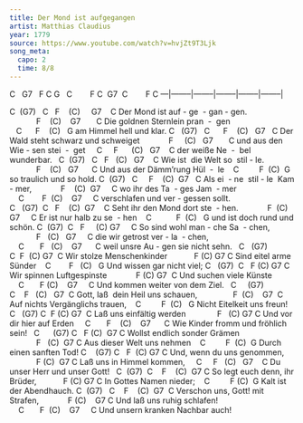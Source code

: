 ```yaml
---
title: Der Mond ist aufgegangen
artist: Matthias Claudius
year: 1779
source: https://www.youtube.com/watch?v=hvjZt9T3Ljk
song_meta:
  capo: 2
  time: 8/8
---
```


C   G7   F C G   C        F C  G7  C        F C 
---|--------|--------|--------|--------|--------|





C  (G7)   C   F    (C)     G7    C
Der Mond ist auf - ge  - gan - gen. 
            F    (C)    G7       C
Die goldnen Sternlein pran  -  gen 
   C      F    (C)   G
am Himmel hell und klar. 
C   (G7)   C      F    (C)   G7   C
Der Wald steht schwarz und schweiget
            F     (C)   G7       C
und aus den Wie - sen stei  -  get 
    C     F      (C)   G7    C
der weiße Ne  -  bel wunderbar. 
 
C  (G7)   C   F   (C)   G7    C
Wie ist  die Welt so  stil - le.
            F    (C)   G7      C
Und aus der Dämm'rung Hül  -  le 
   C         F  (C)  G
so traulich und so hold.
C  (G7)   C     F    (C)  G7   C
Als ei  - ne  stil - le  Kam - mer, 
            F    (C)  G7     C
wo ihr des Ta  - ges Jam  - mer 
    C        F  (C)    G7     C
verschlafen und ver - gessen sollt. 
 
C   (G7)  C   F    (C)  G7    C
Seht ihr den Mond dort ste  - hen. 
            F  (C) G7     C
Er ist nur halb zu se  - hen 
   C           F  (C)   G
und ist doch rund und schön. 
C  (G7)  C   F     (C) G7     C
So sind wohl man - che Sa  - chen, 
            F   (C)   G7     C
die wir getrost ver - la  - chen, 
    C       F   (C)    G7      C
weil unsre Au - gen sie nicht sehn. 
 
C   (G7) C  F  (C) G7  C
Wir stolze Menschenkinder
           F (C) G7 C
Sind eitel arme Sünder
   C        F   (C)   G
Und wissen gar nicht viel;
C   (G7)  C   F (C) G7 C
Wir spinnen Luftgespinste
            F (C) G7  C
Und suchen viele Künste
    C       F (C)    G7     C
Und kommen weiter von dem Ziel.
 
C     (G7) C    F   (C)   G7  C
Gott, laß  dein Heil uns schauen,
               F  (C)    G7  C
Auf nichts Vergänglichs trauen,
   C         F  (C)   G
Nicht Eitelkeit uns freun!
C   (G7) C  F (C) G7  C
Laß uns einfältig werden
             F   (C) G7 C
Und vor dir hier auf Erden
    C       F    (C)    G7      C
Wie Kinder fromm und fröhlich sein!
 
C      (G7) C   F (C)  G7 C
Wollst endlich sonder Grämen
            F   (C)  G7 C
Aus dieser Welt uns nehmen
   C         F  (C)  G
Durch einen sanften Tod!
C    (G7) C   F  (C) G7 C
Und, wenn du uns genommen,
            F (C)  G7 C
Laß uns in Himmel kommen,
    C     F   (C)   G7    C
Du unser Herr und unser Gott!
 
C  (G7)  C    F    (C)  G7 C
So legt euch denn, ihr Brüder,
           F (C) G7 C
In Gottes Namen nieder;
   C         F (C)  G
Kalt ist der Abendhauch.
C  (G7)   C    F    (C)  G7  C
Verschon uns, Gott! mit Strafen,
            F (C)    G7 C
Und laß uns ruhig schlafen!
    C       F  (C)    G7     C
Und unsern kranken Nachbar auch!

